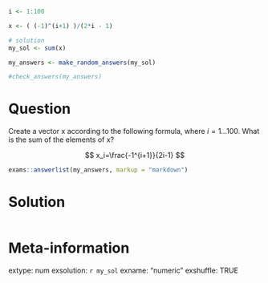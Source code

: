 ```r
i <- 1:100

x <- ( (-1)^(i+1) )/(2*i - 1)

# solution
my_sol <- sum(x)
```

```r
my_answers <- make_random_answers(my_sol)

#check_answers(my_answers)
```


Question
========

Create a vector x according to the following formula, where $i = 1 ... 100$. What is the sum of the elements of x?

$$
x_i=\frac{-1^{i+1}}{2i-1}
$$

```r
exams::answerlist(my_answers, markup = "markdown")
```


Solution
================

```r
```


Meta-information
================
extype: num
exsolution: `r my_sol`
exname: "numeric "
exshuffle: TRUE

